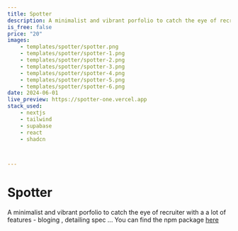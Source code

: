 ```yaml
---
title: Spotter 
description: A minimalist and vibrant porfolio to catch the eye of recruiter with a a lot of features - bloging , detailing spec and so on.
is_free: false
price: "20"
images: 
    - templates/spotter/spotter.png
    - templates/spotter/spotter-1.png
    - templates/spotter/spotter-2.png
    - templates/spotter/spotter-3.png
    - templates/spotter/spotter-4.png
    - templates/spotter/spotter-5.png
    - templates/spotter/spotter-6.png
date: 2024-06-01
live_preview: https://spotter-one.vercel.app
stack_used: 
    - nextjs 
    - tailwind
    - supabase
    - react
    - shadcn



---
```

# Spotter 
 
A minimalist and vibrant porfolio to catch the eye of recruiter with a a lot of features - bloging , detailing spec ...
You can find the npm package [here](https://github.com/Kinfe123/spotter)

